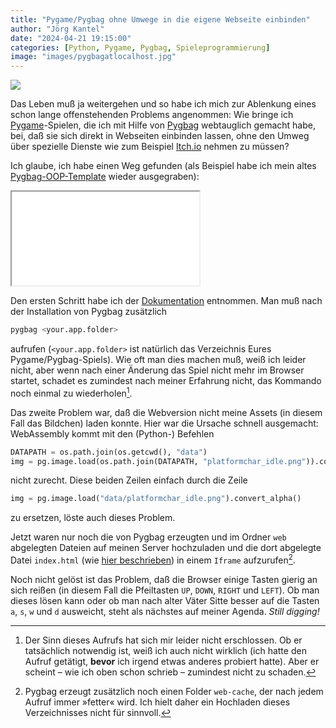 ```yaml
---
title: "Pygame/Pygbag ohne Umwege in die eigene Webseite einbinden"
author: "Jörg Kantel"
date: "2024-04-21 19:15:00"
categories: [Python, Pygame, Pygbag, Spieleprogrammierung]
image: "images/pygbagatlocalhost.jpg"
---
```


[![](images/pygbagatlocalhost-b.jpg)](https://www.flickr.com/photos/schockwellenreiter/53669079239/)

Das Leben muß ja weitergehen und so habe ich mich zur Ablenkung eines schon lange offenstehenden Problems angenommen: Wie bringe ich [Pygame](http://cognitiones.kantel-chaos-team.de/multimedia/spieleprogrammierung/pygame.html)-Spielen, die ich mit Hilfe von [Pygbag](http://cognitiones.kantel-chaos-team.de/multimedia/spieleprogrammierung/pygbag.html) webtauglich gemacht habe, bei, daß sie sich direkt in Webseiten einbinden lassen, ohne den Umweg über spezielle Dienste wie zum Beispiel [Itch.io](https://kantel.itch.io/) nehmen zu müssen?

Ich glaube, ich habe einen Weg gefunden (als Beispiel habe ich mein altes [Pygbag-OOP-Template](https://kantel.github.io/posts/2023060804_pygbag_oop/) wieder ausgegraben):

<iframe src="pygbag_template/index.html" class="if16_9" name="Pygbag-Template"></iframe>

Den ersten Schritt habe ich der [Dokumentation](https://github.com/pygame-web/pygbag) entnommen. Man muß nach der Installation von Pygbag zusätzlich

~~~bash
pygbag <your.app.folder>
~~~

aufrufen (`<your.app.folder>` ist natürlich das Verzeichnis Eures Pygame/Pygbag-Spiels). Wie oft man dies machen muß, weiß ich leider nicht, aber wenn nach einer Änderung das Spiel nicht mehr im Browser startet, schadet es zumindest nach meiner Erfahrung nicht, das Kommando noch einmal zu wiederholen[^1].

[^1]: Der Sinn dieses Aufrufs hat sich mir leider nicht erschlossen. Ob er tatsächlich notwendig ist, weiß ich auch nicht wirklich (ich hatte den Aufruf getätigt, **bevor** ich irgend etwas anderes probiert hatte). Aber er scheint -- wie ich oben schon schrieb -- zumindest nicht zu schaden.

Das zweite Problem war, daß die Webversion nicht meine Assets (in diesem Fall das Bildchen) laden konnte. Hier war die Ursache schnell ausgemacht: WebAssembly kommt mit den (Python-) Befehlen

~~~python
DATAPATH = os.path.join(os.getcwd(), "data")
img = pg.image.load(os.path.join(DATAPATH, "platformchar_idle.png")).convert_alpha()
~~~

nicht zurecht. Diese beiden Zeilen einfach durch die Zeile

~~~python
img = pg.image.load("data/platformchar_idle.png").convert_alpha()
~~~

zu ersetzen, löste auch dieses Problem.

Jetzt waren nur noch die von Pygbag erzeugten und im Ordner `web` abgelegten Dateien auf meinen Server hochzuladen und die dort abgelegte Datei `index.html` (wie [hier beschrieben](https://kantel.github.io/posts/2024021801_iframe_respnonsive/)) in einem `Iframe` aufzurufen[^2].

[^2]: Pygbag erzeugt zusätzlich noch einen Folder `web-cache`, der nach jedem Aufruf immer »fetter« wird. Ich hielt daher ein Hochladen dieses Verzeichnisses nicht für sinnvoll.

Noch nicht gelöst ist das Problem, daß die Browser einige Tasten gierig an sich reißen (in diesem Fall die Pfeiltasten `UP`, `DOWN`, `RIGHT` und `LEFT`). Ob man dieses lösen kann oder ob man nach alter Väter Sitte besser auf die Tasten `a`, `s`, `w` und `d` ausweicht, steht als nächstes auf meiner Agenda. *Still digging!*